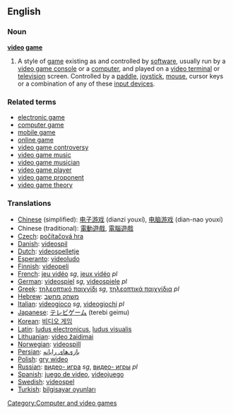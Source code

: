 ==English==

===Noun===
'''[[video]] [[game]]'''
#A style of [[game]] existing as and controlled by [[software]], usually run by a [[video game console]] or a [[computer]], and played on a [[video terminal]] or [[television]] screen.  Controlled by a [[paddle]], [[joystick]], [[mouse]], cursor keys or a combination of any of these [[input devices]].

=== Related terms ===
*[[electronic game]]
*[[computer game]]
*[[mobile game]]
*[[online game]]
*[[video game controversy]]
*[[video game music]]
*[[video game musician]]
*[[video game player]]
*[[video game proponent]]
*[[video game theory]]

=== Translations ===
*[[Chinese]] (simplified): [[电子游戏]] (dianzi youxí), [[电脑游戏]] (dian-nao youxí)
*Chinese (traditional): [[電動遊戲]], [[電腦遊戲]]
*[[Czech]]: [[počítačová hra]]
*[[Danish]]: [[videospil]]
*[[Dutch]]: [[videospelletje]]
*[[Esperanto]]: [[videoludo]]
*[[Finnish]]: [[videopeli]]
*[[French]]: [[jeu vidéo]] ''sg'', [[jeux vidéo]] ''pl''
*[[German]]: [[videospiel]] ''sg'', [[videospiele]] ''pl''
*[[Greek]]: [[τηλεοπτικό παιχνίδι]] ''sg'', [[τηλεοπτικά παιχνίδια]] ''pl''
*[[Hebrew]]: [[משחק מחשב]]
*[[Italian]]: [[videogioco]] ''sg'', [[videogiochi]] ''pl''
*[[Japanese]]: [[テレビゲーム]] (terebi geimu)
*[[Korean]]: [[비디오 게임]]
*[[Latin]]: [[ludus electronicus]], [[ludus visualis]]
*[[Lithuanian]]: [[video žaidimai]]
*[[Norwegian]]: [[videospill]]
*[[Persian]]: [[بازی‌های رایانه‌]]
*[[Polish]]: [[gry wideo]]
*[[Russian]]: [[видео- игра]] ''sg'', [[видео- игры]] ''pl''
*[[Spanish]]: [[juego de video]], [[videojuego]]
*[[Swedish]]: [[videospel]]
*[[Turkish]]: [[bilgisayar oyunları]]

[[Category:Computer and video games]]